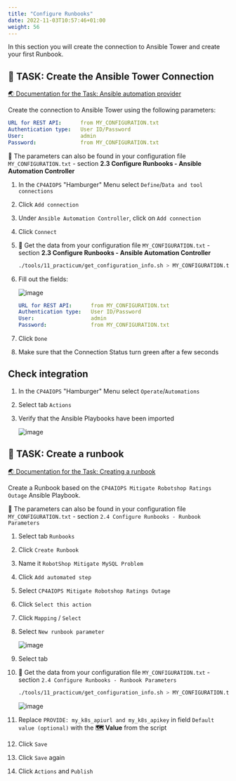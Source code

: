 ```yaml
---
title: "Configure Runbooks"
date: 2022-11-03T10:57:46+01:00
weight: 56
---
```




In this section you will create the connection to Ansible Tower and create your first Runbook.


## 🚀 TASK: Create the Ansible Tower Connection

<a href="https://www.ibm.com/docs/en/cloud-paks/cloud-pak-aiops/4.2.0?topic=connections-ansible" target="_blank" >🌏 Documentation for the Task: Ansible automation provider</a>




Create the connection to Ansible Tower using the following parameters:

```yaml
URL for REST API:      from MY_CONFIGURATION.txt
Authentication type:   User ID/Password
User:                  admin
Password:              from MY_CONFIGURATION.txt
```

<InlineNotification kind="success">

🔎 The parameters can also be found in your configuration file `MY_CONFIGURATION.txt` - section  **2.3 Configure Runbooks - Ansible Automation Controller**

</InlineNotification>



<Accordion>
<AccordionItem title="💡 Need Help?">





1. In the `CP4AIOPS` "Hamburger" Menu select `Define`/`Data and tool connections`
1. Click `Add connection`
1. Under `Ansible Automation Controller`, click on `Add connection`
1. Click `Connect`

1. 🔎 Get the data from your configuration file `MY_CONFIGURATION.txt` - section  **2.3 Configure Runbooks - Ansible Automation Controller**

    ```bash
    ./tools/11_practicum/get_configuration_info.sh > MY_CONFIGURATION.txt
    ```

1. Fill out the fields:

	![image](./../images/29_runbook.png)

	```yaml
	URL for REST API:      from MY_CONFIGURATION.txt
	Authentication type:   User ID/Password
	User:                  admin
	Password:              from MY_CONFIGURATION.txt

1. Click `Done`

1. Make sure that the Connection Status turn green after a few seconds

## Check integration

1. In the `CP4AIOPS` "Hamburger" Menu select `Operate`/`Automations`
1. Select tab `Actions`
1. Verify that the Ansible Playbooks have been imported

	![image](./../images/30_runbook.png)

</AccordionItem>
</Accordion>



## 🚀 TASK: Create a runbook

<a href="https://www.ibm.com/docs/en/cloud-paks/cloud-pak-aiops/4.2.0?topic=library-create-runbook" target="_blank" >🌏 Documentation for the Task: Creating a runbook</a>

Create a Runbook based on the `CP4AIOPS Mitigate Robotshop Ratings Outage` Ansible Playbook.


<InlineNotification kind="success">

🔎 The parameters can also be found in your configuration file `MY_CONFIGURATION.txt` - section  `2.4 Configure Runbooks - Runbook Parameters` 

</InlineNotification>


<Accordion>
<AccordionItem title="💡 Need Help?">




1. Select tab `Runbooks`
1. Click `Create Runbook`
1. Name it `RobotShop Mitigate MySQL Problem`
1. Click `Add automated step`
1. Select `CP4AIOPS Mitigate Robotshop Ratings Outage`
1. Click `Select this action`
1. Click `Mapping` / `Select`
1. Select `New runbook parameter`

	![image](./../images/31_runbook.png)

1. Select tab 

1. 🔎 Get the data from your configuration file `MY_CONFIGURATION.txt` - section  `2.4 Configure Runbooks - Runbook Parameters` 

    ```bash
    ./tools/11_practicum/get_configuration_info.sh > MY_CONFIGURATION.txt
    ```

	![image](./../images/32_runbook.png)

1. Replace `PROVIDE: my_k8s_apiurl and my_k8s_apikey` in field `Default value (optional)` with the **🗺️ Value** from the script

1. Click `Save`
1. Click `Save` again
1. Click `Actions` and `Publish`

</AccordionItem>
</Accordion>